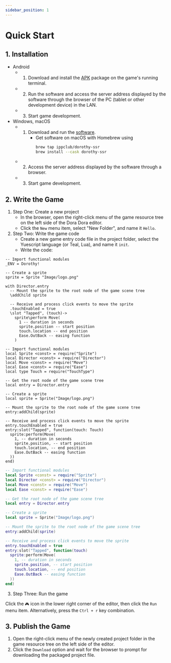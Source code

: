```yaml
---
sidebar_position: 1
---
```



# Quick Start

## 1. Installation

- Android
  - 1. Download and install the [APK](https://github.com/ippclub/Dorothy-SSR/releases/latest) package on the game's running terminal.
  - 2. Run the software and access the server address displayed by the software through the browser of the PC (tablet or other development device) in the LAN.
  - 3. Start game development.
- Windows, macOS
  - 1. Download and run the [software](https://github.com/ippclub/Dorothy-SSR/releases/latest).
       - Get software on macOS with Homebrew using
          ```sh
          brew tap ippclub/dorothy-ssr 
          brew install --cask dorothy-ssr
          ```
  - 2. Access the server address displayed by the software through a browser.
  - 3. Start game development.

## 2. Write the Game

1. Step One: Create a new project
   - In the browser, open the right-click menu of the game resource tree on the left side of the Dora Dora editor.
   - Click the `New` menu item, select "New Folder", and name it `Hello`.
2. Step Two: Write the game code
   - Create a new game entry code file in the project folder, select the Yuescript language (or Teal, Lua), and name it `init`.
   - Write the code:

<Tabs>
<TabItem value="yue" label="Yuescript">

```yue title="Hello/init.yue"
-- Import functional modules
_ENV = Dorothy!

-- Create a sprite
sprite = Sprite "Image/logo.png"

with Director.entry
  -- Mount the sprite to the root node of the game scene tree
  \addChild sprite

  -- Receive and process click events to move the sprite
  .touchEnabled = true
  \slot "Tapped", (touch)->
    sprite\perform Move(
      1 -- duration in seconds
      sprite.position -- start position
      touch.location -- end position
      Ease.OutBack -- easing function
    )
```

</TabItem>
<TabItem value="tl" label="Teal">

```tl title="Hello/init.tl"
-- Import functional modules
local Sprite <const> = require("Sprite")
local Director <const> = require("Director")
local Move <const> = require("Move")
local Ease <const> = require("Ease")
local type Touch = require("TouchType")

-- Get the root node of the game scene tree
local entry = Director.entry

-- Create a sprite
local sprite = Sprite("Image/logo.png")

-- Mount the sprite to the root node of the game scene tree
entry:addChild(sprite)

-- Receive and process click events to move the sprite
entry.touchEnabled = true
entry:slot("Tapped", function(touch: Touch)
  sprite:perform(Move(
    1, -- duration in seconds
    sprite.position, -- start position
    touch.location, -- end position
    Ease.OutBack -- easing function
  ))
end)
```

</TabItem>
<TabItem value="lua" label="Lua">

```lua title="Hello/init.lua"
-- Import functional modules
local Sprite <const> = require("Sprite")
local Director <const> = require("Director")
local Move <const> = require("Move")
local Ease <const> = require("Ease")

-- Get the root node of the game scene tree
local entry = Director.entry

-- Create a sprite
local sprite = Sprite("Image/logo.png")

-- Mount the sprite to the root node of the game scene tree
entry:addChild(sprite)

-- Receive and process click events to move the sprite
entry.touchEnabled = true
entry:slot("Tapped", function(touch)
  sprite:perform(Move(
    1, -- duration in seconds
    sprite.position, -- start position
    touch.location, -- end position
    Ease.OutBack -- easing function
  ))
end)
```

</TabItem>
</Tabs>

3. Step Three: Run the game

Click the `🎮` icon in the lower right corner of the editor, then click the `Run` menu item. Alternatively, press the `Ctrl + r` key combination.

## 3. Publish the Game

1. Open the right-click menu of the newly created project folder in the game resource tree on the left side of the editor.
2. Click the `Download` option and wait for the browser to prompt for downloading the packaged project file.
